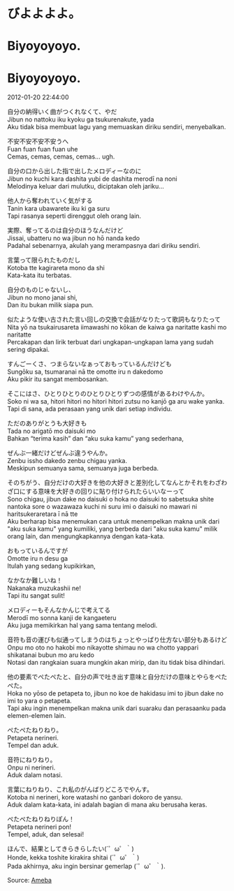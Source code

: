 # びよよよよ。  
# Biyoyoyoyo.  
# Biyoyoyoyo.

2012-01-20 22:44:00  

自分の納得いく曲がつくれなくて、やだ  
Jibun no nattoku iku kyoku ga tsukurenakute, yada  
Aku tidak bisa membuat lagu yang memuaskan diriku sendiri, menyebalkan.

不安不安不安不安うへ  
Fuan fuan fuan fuan uhe  
Cemas, cemas, cemas, cemas... ugh.

自分の口から出した指で出したメロディーなのに  
Jibun no kuchi kara dashita yubi de dashita merodī na noni  
Melodinya keluar dari mulutku, diciptakan oleh jariku...

他人から奪われていく気がする  
Tanin kara ubawarete iku ki ga suru  
Tapi rasanya seperti direnggut oleh orang lain.

実際、奪ってるのは自分のほうなんだけど  
Jissai, ubatteru no wa jibun no hō nanda kedo  
Padahal sebenarnya, akulah yang merampasnya dari diriku sendiri.

言葉って限られたものだし  
Kotoba tte kagirareta mono da shi  
Kata-kata itu terbatas.

自分のものじゃないし、  
Jibun no mono janai shi,  
Dan itu bukan milik siapa pun.

似たような使い古された言い回しの交換で会話がなりたって歌詞もなりたって  
Nita yō na tsukairusareta iimawashi no kōkan de kaiwa ga naritatte kashi mo naritatte  
Percakapan dan lirik terbuat dari ungkapan-ungkapan lama yang sudah sering dipakai.

すんごーくさ、つまらないなぁっておもっているんだけども  
Sungōku sa, tsumaranai nā tte omotte iru n dakedomo  
Aku pikir itu sangat membosankan.

そこにはさ、ひとりひとりのひとりひとりずつの感情があるわけやんか。  
Soko ni wa sa, hitori hitori no hitori hitori zutsu no kanjō ga aru wake yanka.  
Tapi di sana, ada perasaan yang unik dari setiap individu.

ただのありがとうも大好きも  
Tada no arigatō mo daisuki mo  
Bahkan “terima kasih” dan “aku suka kamu” yang sederhana,

ぜんぶ一緒だけどぜんぶ違うやんか。  
Zenbu issho dakedo zenbu chigau yanka.  
Meskipun semuanya sama, semuanya juga berbeda.

そのちがう、自分だけの大好きを他の大好きと差別化してなんとかそれをわざわざ口にする意味を大好きの回りに貼り付けられたらいいなーって  
Sono chigau, jibun dake no daisuki o hoka no daisuki to sabetsuka shite nantoka sore o wazawaza kuchi ni suru imi o daisuki no mawari ni haritsukeraretara ī nā tte  
Aku berharap bisa menemukan cara untuk menempelkan makna unik dari "aku suka kamu" yang kumiliki, yang berbeda dari "aku suka kamu" milik orang lain, dan mengungkapkannya dengan kata-kata.

おもっているんですが  
Omotte iru n desu ga  
Itulah yang sedang kupikirkan,

なかなか難しいね！  
Nakanaka muzukashii ne!  
Tapi itu sangat sulit!

メロディーもそんなかんじで考えてる  
Merodī mo sonna kanji de kangaeteru  
Aku juga memikirkan hal yang sama tentang melodi.

音符も音の運びも似通ってしまうのはちょっとやっぱり仕方ない部分もあるけど  
Onpu mo oto no hakobi mo nikayotte shimau no wa chotto yappari shikatanai bubun mo aru kedo  
Notasi dan rangkaian suara mungkin akan mirip, dan itu tidak bisa dihindari.

他の要素でぺたぺたと、自分の声で吐き出す意味と自分だけの意味とやらをぺたぺた。  
Hoka no yōso de petapeta to, jibun no koe de hakidasu imi to jibun dake no imi to yara o petapeta.  
Tapi aku ingin menempelkan makna unik dari suaraku dan perasaanku pada elemen-elemen lain.

ぺたぺたねりねり。  
Petapeta nerineri.  
Tempel dan aduk.

音符にねりねり。  
Onpu ni nerineri.  
Aduk dalam notasi.

言葉にねりねり、これ私のがんばりどころでやんす。  
Kotoba ni nerineri, kore watashi no ganbari dokoro de yansu.  
Aduk dalam kata-kata, ini adalah bagian di mana aku berusaha keras.

ぺたぺたねりねりぽん！  
Petapeta nerineri pon!  
Tempel, aduk, dan selesai!

ほんで、結果としてきらきらしたい(´゜ω゜｀)  
Honde, kekka toshite kirakira shitai (´゜ω゜｀)  
Pada akhirnya, aku ingin bersinar gemerlap (´゜ω゜｀).

Source: [Ameba](https://ameblo.jp/arihara6/entry-11141472935.html)